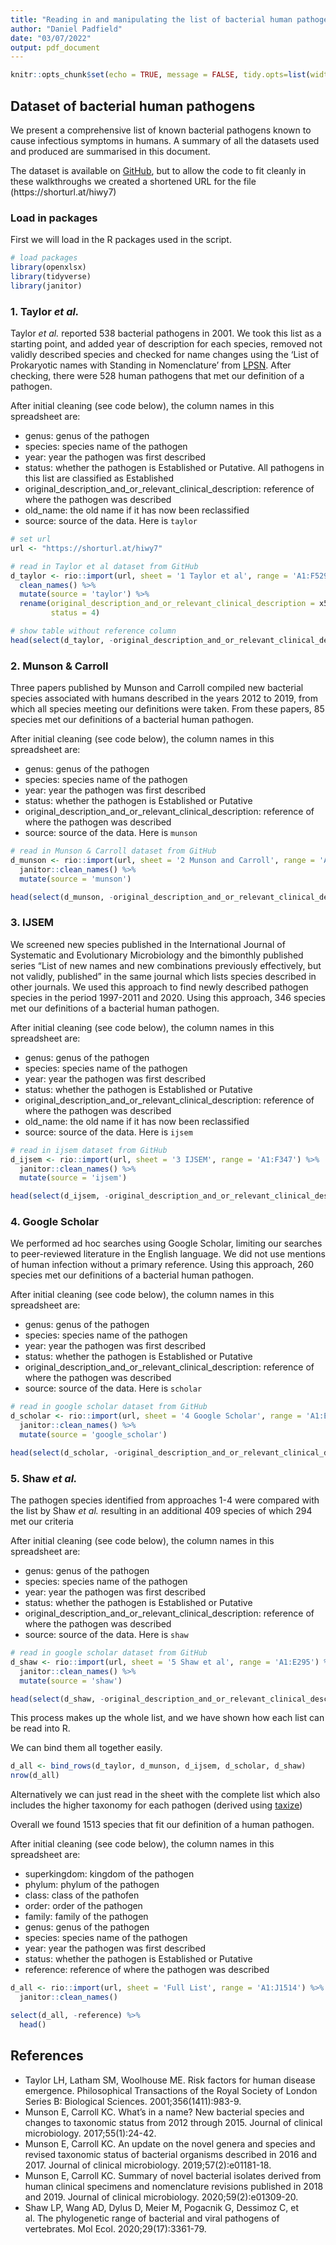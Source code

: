 ```yaml
---
title: "Reading in and manipulating the list of bacterial human pathogens from Bartlett et al. 2022 in R"
author: "Daniel Padfield"
date: "03/07/2022"
output: pdf_document
---
```


```r
knitr::opts_chunk$set(echo = TRUE, message = FALSE, tidy.opts=list(width.cutoff=80), tidy = TRUE)
```

## Dataset of bacterial human pathogens

We present a comprehensive list of known bacterial pathogens known to cause infectious symptoms in humans. A summary of all the datasets used and produced are summarised in this document.

The dataset is available on [GitHub](https://github.com/padpadpadpad/bartlett_et_al_2022_human_pathogens/tree/master/data), but to allow the code to fit cleanly in these walkthroughs we created a shortened URL for the file (https://shorturl.at/hiwy7)

### Load in packages

First we will load in the R packages used in the script.

```r
# load packages
library(openxlsx)
library(tidyverse)
library(janitor)
```

### 1. Taylor _et al._

Taylor _et al._ reported 538 bacterial pathogens in 2001. We took this list as a starting point, and added year of description for each species, removed not validly described species and checked for name changes using the ‘List of Prokaryotic names with Standing in Nomenclature’ from [LPSN](https://lpsn.dsmz.de/). After checking, there were 528 human pathogens that met our definition of a pathogen.

After initial cleaning (see code below), the column names in this spreadsheet are:

- genus: genus of the pathogen
- species: species name of the pathogen
- year: year the pathogen was first described
- status: whether the pathogen is Established or Putative. All pathogens in this list are classified as Established
- original_description_and_or_relevant_clinical_description: reference of where the pathogen was described
- old_name: the old name if it has now been reclassified
- source: source of the data. Here is `taylor`

```r
# set url
url <- "https://shorturl.at/hiwy7"

# read in Taylor et al dataset from GitHub
d_taylor <- rio::import(url, sheet = '1 Taylor et al', range = 'A1:F529') %>%
  clean_names() %>%
  mutate(source = 'taylor') %>%
  rename(original_description_and_or_relevant_clinical_description = x5,
         status = 4)

# show table without reference column
head(select(d_taylor, -original_description_and_or_relevant_clinical_description))
```

### 2. Munson & Carroll

Three papers published by Munson and Carroll compiled new bacterial species associated with humans described in the years 2012 to 2019, from which all species meeting our definitions were taken. From these papers, 85 species met our definitions of a bacterial human pathogen.

After initial cleaning (see code below), the column names in this spreadsheet are:

- genus: genus of the pathogen
- species: species name of the pathogen
- year: year the pathogen was first described
- status: whether the pathogen is Established or Putative
- original_description_and_or_relevant_clinical_description: reference of where the pathogen was described
- source: source of the data. Here is `munson`

```r
# read in Munson & Carroll dataset from GitHub
d_munson <- rio::import(url, sheet = '2 Munson and Carroll', range = 'A1:E86') %>%
  janitor::clean_names() %>%
  mutate(source = 'munson')

head(select(d_munson, -original_description_and_or_relevant_clinical_description))
```

### 3. IJSEM

We screened new species published in the International Journal of Systematic and Evolutionary Microbiology and the bimonthly published series “List of new names and new combinations previously effectively, but not validly, published” in the same journal which lists species described in other journals. We used this approach to find newly described pathogen species in the period 1997-2011 and 2020. Using this approach, 346 species met our definitions of a bacterial human pathogen.

After initial cleaning (see code below), the column names in this spreadsheet are:

- genus: genus of the pathogen
- species: species name of the pathogen
- year: year the pathogen was first described
- status: whether the pathogen is Established or Putative
- original_description_and_or_relevant_clinical_description: reference of where the pathogen was described
- old_name: the old name if it has now been reclassified
- source: source of the data. Here is `ijsem`

```r
# read in ijsem dataset from GitHub
d_ijsem <- rio::import(url, sheet = '3 IJSEM', range = 'A1:F347') %>%
  janitor::clean_names() %>%
  mutate(source = 'ijsem')

head(select(d_ijsem, -original_description_and_or_relevant_clinical_description))
```
### 4. Google Scholar

We performed ad hoc searches using Google Scholar, limiting our searches to peer-reviewed literature in the English language. We did not use mentions of human infection without a primary reference. Using this approach, 260 species met our definitions of a bacterial human pathogen.

After initial cleaning (see code below), the column names in this spreadsheet are:

- genus: genus of the pathogen
- species: species name of the pathogen
- year: year the pathogen was first described
- status: whether the pathogen is Established or Putative
- original_description_and_or_relevant_clinical_description: reference of where the pathogen was described
- source: source of the data. Here is `scholar`

```r
# read in google scholar dataset from GitHub
d_scholar <- rio::import(url, sheet = '4 Google Scholar', range = 'A1:E261') %>%
  janitor::clean_names() %>%
  mutate(source = 'google_scholar')

head(select(d_scholar, -original_description_and_or_relevant_clinical_description))
```
### 5. Shaw _et al._

The pathogen species identified from approaches 1-4 were compared with the list by Shaw _et al._ resulting in an additional 409 species of which 294 met our criteria 

After initial cleaning (see code below), the column names in this spreadsheet are:

- genus: genus of the pathogen
- species: species name of the pathogen
- year: year the pathogen was first described
- status: whether the pathogen is Established or Putative
- original_description_and_or_relevant_clinical_description: reference of where the pathogen was described
- source: source of the data. Here is `shaw`

```r
# read in google scholar dataset from GitHub
d_shaw <- rio::import(url, sheet = '5 Shaw et al', range = 'A1:E295') %>%
  janitor::clean_names() %>%
  mutate(source = 'shaw')

head(select(d_shaw, -original_description_and_or_relevant_clinical_description))
```
This process makes up the whole list, and we have shown how each list can be read into R.

We can bind them all together easily.

```r
d_all <- bind_rows(d_taylor, d_munson, d_ijsem, d_scholar, d_shaw)
nrow(d_all)
```

Alternatively we can just read in the sheet with the complete list which also includes the higher taxonomy for each pathogen (derived using [taxize](https://docs.ropensci.org/taxize/index.html))

Overall we found 1513 species that fit our definition of a human pathogen.

After initial cleaning (see code below), the column names in this spreadsheet are:

- superkingdom: kingdom of the pathogen
- phylum: phylum of the pathogen
- class: class of the pathofen
- order: order of the pathogen
- family: family of the pathogen
- genus: genus of the pathogen
- species: species name of the pathogen
- year: year the pathogen was first described
- status: whether the pathogen is Established or Putative
- reference: reference of where the pathogen was described

```r
d_all <- rio::import(url, sheet = 'Full List', range = 'A1:J1514') %>%
  janitor::clean_names()

select(d_all, -reference) %>%
  head()

```

## References

- Taylor LH, Latham SM, Woolhouse ME. Risk factors for human disease emergence. Philosophical Transactions of the Royal Society of London Series B: Biological Sciences. 2001;356(1411):983-9.
- Munson E, Carroll KC. What's in a name? New bacterial species and changes to taxonomic status from 2012 through 2015. Journal of clinical microbiology. 2017;55(1):24-42.
- Munson E, Carroll KC. An update on the novel genera and species and revised taxonomic status of bacterial organisms described in 2016 and 2017. Journal of clinical microbiology. 2019;57(2):e01181-18.
- Munson E, Carroll KC. Summary of novel bacterial isolates derived from human clinical specimens and nomenclature revisions published in 2018 and 2019. Journal of clinical microbiology. 2020;59(2):e01309-20.
- Shaw LP, Wang AD, Dylus D, Meier M, Pogacnik G, Dessimoz C, et al. The phylogenetic range of bacterial and viral pathogens of vertebrates. Mol Ecol. 2020;29(17):3361-79.